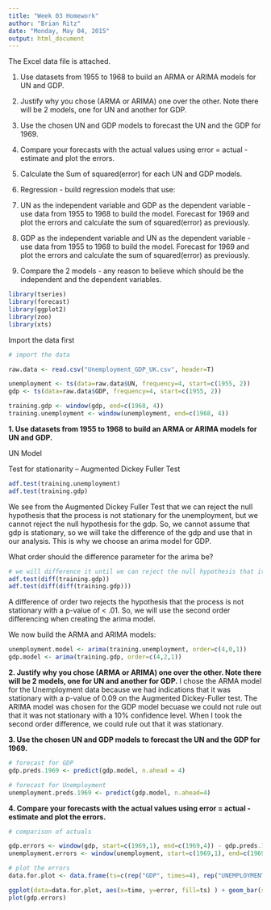 ```yaml
---
title: "Week 03 Homework"
author: "Brian Ritz"
date: "Monday, May 04, 2015"
output: html_document
---
```



The Excel data file is attached.

1. Use datasets from 1955 to 1968 to build an ARMA or ARIMA models for UN and GDP.
2. Justify why you chose (ARMA or ARIMA) one over the other.  Note there will be 2 models, one for UN and another for GDP.
3. Use the chosen UN and GDP models to forecast the UN and the GDP for 1969.
4. Compare your forecasts with the actual values using error = actual - estimate and plot the errors.
5. Calculate the Sum of squared(error) for each UN and GDP models.
6. Regression - build regression models that use:

7. UN as the independent variable and GDP as the dependent variable - use data from 1955 to 1968 to build the model. Forecast for 1969 and plot the errors and calculate the sum of squared(error) as previously.
8. GDP as the independent variable and UN as the dependent variable - use data from 1955 to 1968 to build the model. Forecast for 1969 and plot the errors and calculate the sum of squared(error) as previously.
9. Compare the 2 models - any reason to believe which should be the independent and the dependent variables.

```r
library(tseries)
library(forecast)
library(ggplot2)
library(zoo)
library(xts)
```


Import the data first
```r
# import the data

raw.data <- read.csv("Unemployment_GDP_UK.csv", header=T)

unemployment <- ts(data=raw.data$UN, frequency=4, start=c(1955, 2))
gdp <- ts(data=raw.data$GDP, frequency=4, start=c(1955, 2))

training.gdp <- window(gdp, end=c(1968, 4))
training.unemployment <- window(unemployment, end=c(1968, 4))

```

**1. Use datasets from 1955 to 1968 to build an ARMA or ARIMA models for UN and GDP.**

UN Model

Test for stationarity -- Augmented Dickey Fuller Test
```r
adf.test(training.unemployment)
adf.test(training.gdp)

```

We see from the Augmented Dickey Fuller Test that we can reject the null hypothesis that the process is not stationary for the unemployment, but we cannot reject the null hypothesis for the gdp. So, we cannot assume that gdp is stationary, so we will take the difference of the gdp and use that in our analysis. This is why we choose an arima model for GDP. 


What order should the difference parameter for the arima be?
```r
# we will difference it until we can reject the null hypothesis that it is not stationary
adf.test(diff(training.gdp))
adf.test(diff(diff(training.gdp)))
```

A difference of order two rejects the hypothesis that the process is not stationary with a p-value of < .01. So, we will use the second order differencing when creating the arima model.

We now build the ARMA and ARIMA models:
```r
unemployment.model <- arima(training.unemployment, order=c(4,0,1))
gdp.model <- arima(training.gdp, order=c(4,2,1))
```

**2. Justify why you chose (ARMA or ARIMA) one over the other.  Note there will be 2 models, one for UN and another for GDP.**
I chose the ARMA model for the Unemployment data because we had indications that it was stationary with a p-value of 0.09 on the Augmented Dickey-Fuller test. The ARIMA model was chosen for the GDP model becuase we could not rule out that it was not stationary with a 10% confidence level. When I took the second order difference, we could rule out that it was stationary.


**3. Use the chosen UN and GDP models to forecast the UN and the GDP for 1969.**

```r
# forecast for GDP
gdp.preds.1969 <- predict(gdp.model, n.ahead = 4)

# forecast for Unemployment
unemployment.preds.1969 <- predict(gdp.model, n.ahead=4)
```

**4. Compare your forecasts with the actual values using error = actual - estimate and plot the errors.**

```r
# comparison of actuals

gdp.errors <- window(gdp, start=c(1969,1), end=c(1969,4)) - gdp.preds.1969$pred
unemployment.errors <- window(unemployment, start=c(1969,1), end=c(1969,4)) - unemployment.preds.1969$pred
```

```r
# plot the errors
data.for.plot <- data.frame(ts=c(rep("GDP", times=4), rep("UNEMPLOYMENT", times=4)), time=rep(c("1969 Qtr 1", "1969 Qtr 2", "1969 Qtr 3", "1969 Qtr 4"), times=2), error = c(gdp.errors, unemployment.errors))

ggplot(data=data.for.plot, aes(x=time, y=error, fill=ts) ) + geom_bar(stat="identity", position="dodge")
plot(gdp.errors)
```

